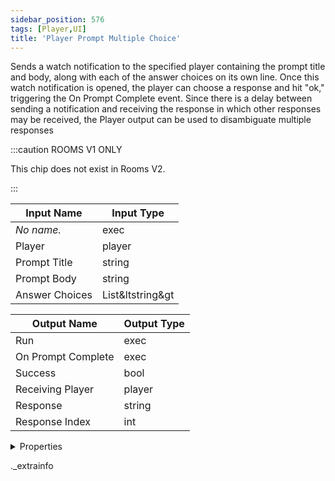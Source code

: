 ```yaml
---
sidebar_position: 576
tags: [Player,UI]
title: 'Player Prompt Multiple Choice'
---
```


Sends a watch notification to the specified player containing the prompt title and body, along with each of the answer choices on its own line. Once this watch notification is opened, the player can choose a response and hit "ok," triggering the On Prompt Complete event. Since there is a delay between sending a notification and receiving the response in which other responses may be received, the Player output can be used to disambiguate multiple responses

:::caution ROOMS V1 ONLY
    
This chip does not exist in Rooms V2.

:::


<IChip uuid="d376a3c7-67c2-4607-a124-e2b93dc256d8" />

| Input Name | Input Type |
|-----------|-----------|
| *No name.* | exec |
| Player | player |
| Prompt Title | string |
| Prompt Body | string |
| Answer Choices | List&ltstring&gt |

| Output Name | Output Type |
|-----------|-----------|
| Run | exec |
| On Prompt Complete | exec |
| Success | bool |
| Receiving Player | player |
| Response | string |
| Response Index | int |


<details>
  <summary>Properties</summary>
  <div>
    <div>
    <table>
      <thead>
        <tr>
          <th>Room availability:</th>
          <th>Rooms V1 only</th>
        </tr>
        <tr>
          <th>Is beta required?</th>
          <th>No</th>
        </tr>
        <tr>
          <th>Is this chip a trolling risk?</th>
          <th>No</th>
        </tr>
        <tr>
          <th>Is this chip a role assignment risk?</th>
          <th>No</th>
        </tr>
        <tr>
          <th>Chip UUID</th>
          <th>d376a3c7-67c2-4607-a124-e2b93dc256d8</th>
        </tr>
      </thead>
    </table>
    </div>
  </div>
</details>

._extrainfo